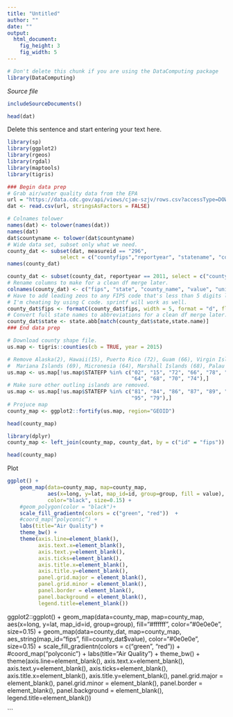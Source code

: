 ```yaml
---
title: "Untitled"
author: ""
date: ""
output: 
  html_document:
    fig_height: 3
    fig_width: 5
---
```

<!-- Don't edit in between this line and the one below -->
```r
# Don't delete this chunk if you are using the DataComputing package
library(DataComputing)
```
*Source file* 
```r
includeSourceDocuments()
```
<!-- Don't edit the material above this line -->

```r
head(dat)
```


Delete this sentence and start entering your text here.
```r
library(sp)
library(ggplot2)
library(rgeos)
library(rgdal)
library(maptools)
library(tigris)
```
```r
### Begin data prep
# Grab air/water quality data from the EPA
url = "https://data.cdc.gov/api/views/cjae-szjv/rows.csv?accessType=DOWNLOAD"
dat <- read.csv(url, stringsAsFactors = FALSE)
```

```r
# Colnames tolower
names(dat) <- tolower(names(dat))
names(dat)
dat$countyname <- tolower(dat$countyname)
# Wide data set, subset only what we need.
county_dat <- subset(dat, measureid == "296", 
                 select = c("countyfips","reportyear", "statename", "countyname", "value", "unitname"))
names(county_dat)

county_dat <- subset(county_dat, reportyear == 2011, select = c("countyfips","statename", "countyname", "value", "unitname"))
# Rename columns to make for a clean df merge later.
colnames(county_dat) <- c("fips", "state", "county_name", "value", "unitname")
# Have to add leading zeos to any FIPS code that's less than 5 digits long to get a good match.
# I'm cheating by using C code. sprintf will work as well.
county_dat$fips <- formatC(county_dat$fips, width = 5, format = "d", flag = "0")
# Convert full state names to abbreviations for a clean df merge later.
county_dat$state <- state.abb[match(county_dat$state,state.name)]
### End data prep

# Download county shape file.
us.map <- tigris::counties(cb = TRUE, year = 2015)

# Remove Alaska(2), Hawaii(15), Puerto Rico (72), Guam (66), Virgin Islands (78), American Samoa (60)
#  Mariana Islands (69), Micronesia (64), Marshall Islands (68), Palau (70), Minor Islands (74)
us.map <- us.map[!us.map$STATEFP %in% c("02", "15", "72", "66", "78", "60", "69",
                                        "64", "68", "70", "74"),]
# Make sure other outling islands are removed.
us.map <- us.map[!us.map$STATEFP %in% c("81", "84", "86", "87", "89", "71", "76",
                                        "95", "79"),]
# Projuce map
county_map <- ggplot2::fortify(us.map, region="GEOID")

head(county_map)

library(dplyr)
county_map <- left_join(county_map, county_dat, by = c("id" = "fips"))

head(county_map)
```

Plot
```r
ggplot() +
    geom_map(data=county_map, map=county_map,
             aes(x=long, y=lat, map_id=id, group=group, fill = value),
             color="black", size=0.15) +
    #geom_polygon(color = "black")+
    scale_fill_gradientn(colors = c("green", "red"))  +
    #coord_map(“polyconic”) +
    labs(title="Air Quality") + 
    theme_bw() +
    theme(axis.line=element_blank(),
          axis.text.x=element_blank(),
          axis.text.y=element_blank(),
          axis.ticks=element_blank(),
          axis.title.x=element_blank(),
          axis.title.y=element_blank(),
          panel.grid.major = element_blank(),
          panel.grid.minor = element_blank(),
          panel.border = element_blank(),
          panel.background = element_blank(),
          legend.title=element_blank())
```



ggplot2::ggplot() +
    geom_map(data=county_map, map=county_map,
             aes(x=long, y=lat, map_id=id, group=group),
             fill="#ffffff", color="#0e0e0e", size=0.15) +
    geom_map(data=county_dat, map=county_map, aes_string(map_id="fips", fill=county_dat$value),
             color="#0e0e0e", size=0.15) +
    scale_fill_gradientn(colors = c("green", "red"))  +
    #coord_map(“polyconic”) +
    labs(title="Air Quality") + 
    theme_bw() +
    theme(axis.line=element_blank(),
          axis.text.x=element_blank(),
          axis.text.y=element_blank(),
          axis.ticks=element_blank(),
          axis.title.x=element_blank(),
          axis.title.y=element_blank(),
          panel.grid.major = element_blank(),
          panel.grid.minor = element_blank(),
          panel.border = element_blank(),
          panel.background = element_blank(),
          legend.title=element_blank())

```
